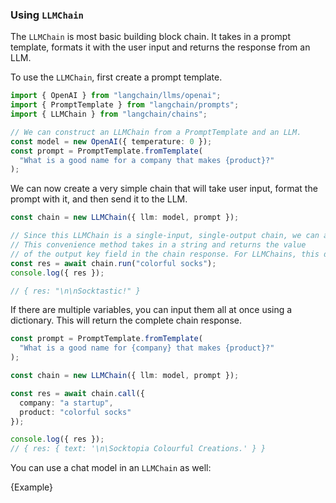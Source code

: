 ### Using `LLMChain`

The `LLMChain` is most basic building block chain. It takes in a prompt template, formats it with the user input and returns the response from an LLM.

To use the `LLMChain`, first create a prompt template.

```typescript
import { OpenAI } from "langchain/llms/openai";
import { PromptTemplate } from "langchain/prompts";
import { LLMChain } from "langchain/chains";

// We can construct an LLMChain from a PromptTemplate and an LLM.
const model = new OpenAI({ temperature: 0 });
const prompt = PromptTemplate.fromTemplate(
  "What is a good name for a company that makes {product}?"
);
```

We can now create a very simple chain that will take user input, format the prompt with it, and then send it to the LLM.


```typescript
const chain = new LLMChain({ llm: model, prompt });

// Since this LLMChain is a single-input, single-output chain, we can also `run` it.
// This convenience method takes in a string and returns the value
// of the output key field in the chain response. For LLMChains, this defaults to "text".
const res = await chain.run("colorful socks");
console.log({ res });

// { res: "\n\nSocktastic!" }
```

If there are multiple variables, you can input them all at once using a dictionary.
This will return the complete chain response.

```typescript
const prompt = PromptTemplate.fromTemplate(
  "What is a good name for {company} that makes {product}?"
);

const chain = new LLMChain({ llm: model, prompt });

const res = await chain.call({
  company: "a startup",
  product: "colorful socks"
});

console.log({ res });
// { res: { text: '\n\Socktopia Colourful Creations.' } }
```

You can use a chat model in an `LLMChain` as well:



<CodeBlock language="typescript">{Example}</CodeBlock>